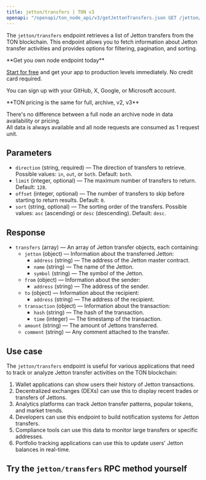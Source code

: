 ---
title: jetton/transfers | TON v3
openapi: "/openapi/ton_node_api/v3/getJettonTransfers.json GET /jetton/transfers"
---

The `jetton/transfers` endpoint retrieves a list of Jetton transfers from the TON blockchain. This endpoint allows you to fetch information about Jetton transfer activities and provides options for filtering, pagination, and sorting.

<Check>
**Get you own node endpoint today**

[Start for free](https://console.chainstack.com/) and get your app to production levels immediately. No credit card required.

You can sign up with your GitHub, X, Google, or Microsoft account.
</Check>

<Note>
**TON pricing is the same for full, archive, v2, v3**

There's no difference between a full node an archive node in data availability or pricing.  
All data is always available and all node requests are consumed as 1 request unit.
</Note>

  

## Parameters

* `direction` (string, required) — The direction of transfers to retrieve. Possible values: `in`, `out`, or `both`. Default: `both`.
* `limit` (integer, optional) — The maximum number of transfers to return. Default: `128`.
* `offset` (integer, optional) — The number of transfers to skip before starting to return results. Default: `0`.
* `sort` (string, optional) — The sorting order of the transfers. Possible values: `asc` (ascending) or `desc` (descending). Default: `desc`.

## Response

* `transfers` (array) — An array of Jetton transfer objects, each containing:
  + `jetton` (object) — Information about the transferred Jetton:
    - `address` (string) — The address of the Jetton master contract.
    - `name` (string) — The name of the Jetton.
    - `symbol` (string) — The symbol of the Jetton.
  + `from` (object) — Information about the sender:
    - `address` (string) — The address of the sender.
  + `to` (object) — Information about the recipient:
    - `address` (string) — The address of the recipient.
  + `transaction` (object) — Information about the transaction:
    - `hash` (string) — The hash of the transaction.
    - `time` (integer) — The timestamp of the transaction.
  + `amount` (string) — The amount of Jettons transferred.
  + `comment` (string) — Any comment attached to the transfer.

## Use case

The `jetton/transfers` endpoint is useful for various applications that need to track or analyze Jetton transfer activities on the TON blockchain:

1. Wallet applications can show users their history of Jetton transactions.
2. Decentralized exchanges (DEXs) can use this to display recent trades or transfers of Jettons.
3. Analytics platforms can track Jetton transfer patterns, popular tokens, and market trends.
4. Developers can use this endpoint to build notification systems for Jetton transfers.
5. Compliance tools can use this data to monitor large transfers or specific addresses.
6. Portfolio tracking applications can use this to update users' Jetton balances in real-time.

## Try the `jetton/transfers` RPC method yourself